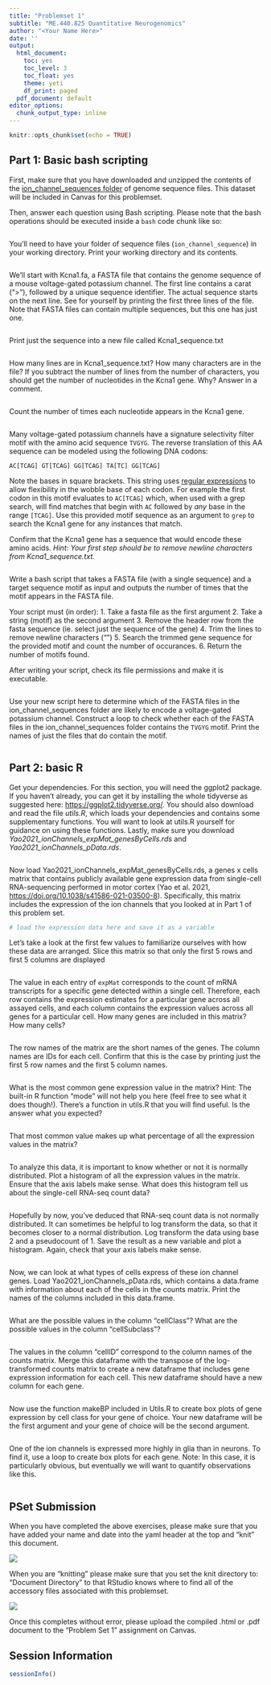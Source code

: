```yaml
---
title: "Problemset 1"
subtitle: "ME.440.825 Quantitative Neurogenomics"
author: "<Your Name Here>"
date: ''
output:
  html_document:
    toc: yes
    toc_level: 3
    toc_float: yes
    theme: yeti
    df_print: paged
  pdf_document: default
editor_options:
  chunk_output_type: inline
---
```


```r
knitr::opts_chunk$set(echo = TRUE)
```

## Part 1: Basic bash scripting

First, make sure that you have downloaded and unzipped the contents of the [ion_channel_sequences folder](https://github.com/gofflab/Quant_mol_neuro_2022/tree/main/modules/module_1/pset/ion_channel_sequences) of genome sequence files. This dataset will be included in Canvas for this problemset.

Then, answer each question using Bash scripting. Please note that the bash operations should be executed inside a `bash` code chunk like so:

```bash

```

You'll need to have your folder of sequence files (`ion_channel_sequence`) in your working directory. Print your working directory and its contents.

```bash

```

We'll start with Kcna1.fa, a FASTA file that contains the genome sequence of a mouse voltage-gated potassium channel. The first line contains a carat ("\>"), followed by a unique sequence identifier. The actual sequence starts on the next line. See for yourself by printing the first three lines of the file. Note that FASTA files can contain multiple sequences, but this one has just one.

```bash

```

Print just the sequence into a new file called Kcna1_sequence.txt

```bash

```

How many lines are in Kcna1_sequence.txt? How many characters are in the file? If you subtract the number of lines from the number of characters, you should get the number of nucleotides in the Kcna1 gene. Why? Answer in a comment.

```bash
 
```

Count the number of times each nucleotide appears in the Kcna1 gene.

```bash

```

Many voltage-gated potassium channels have a signature selectivity filter motif with the amino acid sequence `TVGYG`. The reverse translation of this AA sequence can be modeled using the following DNA codons:

`AC[TCAG] GT[TCAG] GG[TCAG] TA[TC] GG[TCAG]`

Note the bases in square brackets. This string uses [regular expressions](https://quickref.me/regex) to allow flexibility in the wobble base of each codon. For example the first codon in this motif evaluates to `AC[TCAG]` which, when used with a grep search, will find matches that begin with `AC` followed by _any_ base in the range `[TCAG]`. Use this provided motif sequence as an argument to `grep` to search the Kcna1 gene for any instances that match.

Confirm that the Kcna1 gene has a sequence that would encode these amino acids. _Hint: Your first step should be to remove newline characters from Kcna1_sequence.txt._

```bash

```

Write a bash script that takes a FASTA file (with a single sequence) and a target sequence motif as input and outputs the number of times that the motif appears in the FASTA file.

Your script must (in order):
  1. Take a fasta file as the first argument
  2. Take a string (motif) as the second argument
  3. Remove the header row from the fasta sequence (ie. select just the sequence of the gene)
  4. Trim the lines to remove newline characters ("\n")
  5. Search the trimmed gene sequence for the provided motif and count the number of occurances.
  6. Return the number of motifs found.
  
After writing your script, check its file permissions and make it is executable.

```bash

```
Use your new script here to determine which of the FASTA files in the ion_channel_sequences folder are likely to encode a voltage-gated potassium channel.
Construct a loop to check whether each of the FASTA files in the ion_channel_sequences folder contains the `TVGYG` motif. Print the names of just the files that do contain the motif.

```bash

```

## Part 2: basic R

Get your dependencies. For this section, you will need the ggplot2 package. If you haven't already, you can get it by installing the whole tidyverse as suggested here: <https://ggplot2.tidyverse.org/>. You should also download and read the file *utils.R*, which loads your dependencies and contains some supplementary functions. You will want to look at utils.R yourself for guidance on using these functions. Lastly, make sure you download *Yao2021_ionChannels_expMat_genesByCells.rds* and *Yao2021_ionChannels_pData.rds*.

```r

```

Now load Yao2021_ionChannels_expMat_genesByCells.rds, a genes x cells matrix that contains publicly available gene expression data from single-cell RNA-sequencing performed in motor cortex (Yao et al. 2021, <https://doi.org/10.1038/s41586-021-03500-8>). Specifically, this matrix includes the expression of the ion channels that you looked at in Part 1 of this problem set.

```r
# load the expression data here and save it as a variable

```

Let's take a look at the first few values to familiarize ourselves with how these data are arranged. Slice this matrix so that only the first 5 rows and first 5 columns are displayed

```r

```

The value in each entry of `expMat` corresponds to the count of mRNA transcripts for a specific gene detected within a single cell. Therefore, each row contains the expression estimates for a particular gene across all assayed cells, and each column contains the expression values across all genes for a particular cell. How many genes are included in this matrix? How many cells?

```r

```

The row names of the matrix are the short names of the genes. The column names are IDs for each cell. Confirm that this is the case by printing just the first 5 row names and the first 5 column names.

```r

```

What is the most common gene expression value in the matrix? Hint: The built-in R function "mode" will not help you here (feel free to see what it does though!). There's a function in utils.R that you will find useful. Is the answer what you expected?

```r

```

That most common value makes up what percentage of all the expression values in the matrix?

```r

```

To analyze this data, it is important to know whether or not it is normally distributed. Plot a histogram of all the expression values in the matrix. Ensure that the axis labels make sense. What does this histogram tell us about the single-cell RNA-seq count data?

```r

```

Hopefully by now, you've deduced that RNA-seq count data is not normally distributed. It can sometimes be helpful to log transform the data, so that it becomes closer to a normal distribution. Log transform the data using base 2 and a pseudocount of 1. Save the result as a new variable and plot a histogram. Again, check that your axis labels make sense.

```r

```

Now, we can look at what types of cells express of these ion channel genes. Load Yao2021_ionChannels_pData.rds, which contains a data.frame with information about each of the cells in the counts matrix. Print the names of the columns included in this data.frame.

```r

```

What are the possible values in the column "cellClass"? What are the possible values in the column "cellSubclass"?

```r

```

The values in the column "cellID" correspond to the column names of the counts matrix. Merge this dataframe with the transpose of the log-transformed counts matrix to create a new dataframe that includes gene expression information for each cell. This new dataframe should have a new column for each gene.

```r

```

Now use the function makeBP included in Utils.R to create box plots of gene expression by cell class for your gene of choice. Your new dataframe will be the first argument and your gene of choice will be the second argument.

```r

```

One of the ion channels is expressed more highly in glia than in neurons. To find it, use a loop to create box plots for each gene. Note: In this case, it is particularly obvious, but eventually we will want to quantify observations like this.

```r

```

## PSet Submission

When you have completed the above exercises, please make sure that you have added your name and date into the yaml header at the top and "knit" this document.

![](images/paste-70D156D7.png)

When you are "knitting" please make sure that you set the knit directory to: "Document Directory" to that RStudio knows where to find all of the accessory files associated with this problemset.

![](images/paste-5760B0D6.png)

Once this completes without error, please upload the compiled .html or .pdf document to the "Problem Set 1" assignment on Canvas.

## Session Information
```r
sessionInfo()
```
